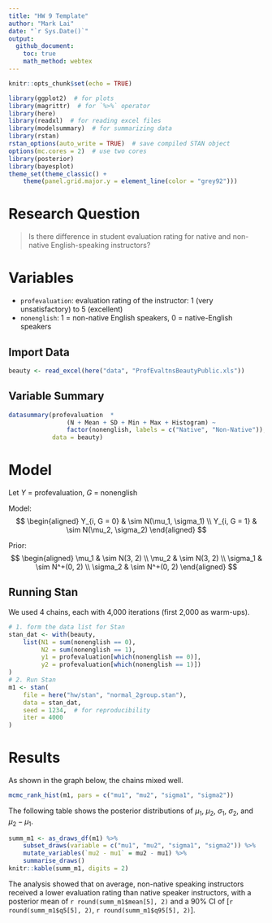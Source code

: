 ```yaml
---
title: "HW 9 Template"
author: "Mark Lai"
date: "`r Sys.Date()`"
output:
  github_document:
    toc: true
    math_method: webtex
---
```


```r
knitr::opts_chunk$set(echo = TRUE)
```

```r
library(ggplot2)  # for plots
library(magrittr)  # for `%>%` operator
library(here)
library(readxl)  # for reading excel files
library(modelsummary)  # for summarizing data
library(rstan)
rstan_options(auto_write = TRUE)  # save compiled STAN object
options(mc.cores = 2)  # use two cores
library(posterior)
library(bayesplot)
theme_set(theme_classic() +
    theme(panel.grid.major.y = element_line(color = "grey92")))
```

# Research Question

> Is there difference in student evaluation rating for native and non-native English-speaking instructors?

# Variables

- `profevaluation`: evaluation rating of the instructor: 1 (very unsatisfactory) to 5 (excellent)
- `nonenglish`: 1 = non-native English speakers, 0 = native-English speakers

## Import Data

```r
beauty <- read_excel(here("data", "ProfEvaltnsBeautyPublic.xls"))
```

## Variable Summary

```r
datasummary(profevaluation  * 
                (N + Mean + SD + Min + Max + Histogram) ~ 
                factor(nonenglish, labels = c("Native", "Non-Native")),
            data = beauty)
```

# Model

Let $Y$ = profevaluation, $G$ = nonenglish

Model:
$$
  \begin{aligned}
    Y_{i, G = 0} & \sim N(\mu_1, \sigma_1) \\
    Y_{i, G = 1} & \sim N(\mu_2, \sigma_2)
  \end{aligned}
$$

Prior:
$$
  \begin{aligned}
    \mu_1 & \sim N(3, 2) \\
    \mu_2 & \sim N(3, 2) \\
    \sigma_1 & \sim N^+(0, 2) \\
    \sigma_2 & \sim N^+(0, 2)
  \end{aligned}
$$

## Running Stan

We used 4 chains, each with 4,000 iterations (first 2,000 as warm-ups). 

```r
# 1. form the data list for Stan
stan_dat <- with(beauty,
    list(N1 = sum(nonenglish == 0),
         N2 = sum(nonenglish == 1),
         y1 = profevaluation[which(nonenglish == 0)],
         y2 = profevaluation[which(nonenglish == 1)])
)
# 2. Run Stan
m1 <- stan(
    file = here("hw/stan", "normal_2group.stan"),
    data = stan_dat,
    seed = 1234,  # for reproducibility
    iter = 4000
)
```

# Results

As shown in the graph below, the chains mixed well.

```r
mcmc_rank_hist(m1, pars = c("mu1", "mu2", "sigma1", "sigma2"))
```

The following table shows the posterior distributions of $\mu_1$, $\mu_2$, $\sigma_1$, $\sigma_2$, and $\mu_2 - \mu_1$.

```r
summ_m1 <- as_draws_df(m1) %>%
    subset_draws(variable = c("mu1", "mu2", "sigma1", "sigma2")) %>%
    mutate_variables(`mu2 - mu1` = mu2 - mu1) %>%
    summarise_draws()
knitr::kable(summ_m1, digits = 2)
```

The analysis showed that on average, non-native speaking instructors received a lower evaluation rating than native speaker instructors, with a posterior mean of `r round(summ_m1$mean[5], 2)` and a 90% CI of [`r round(summ_m1$q5[5], 2)`, `r round(summ_m1$q95[5], 2)`].
